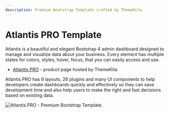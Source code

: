 ```yaml
---
description: Premium Bootstrap Template crafted by ThemeKita.
---
```


# Atlantis PRO Template

Atlantis is a beautiful and elegant Bootstrap 4 admin dashboard designed to manage and visualize data about your business. Every element has multiple states for colors, styles, hover, focus, that you can easily access and use.

- [Atlantis PRO](https://themekita.com/atlantis-bootstrap-dashboard.html) - product page hosted by ThemeKita

Atlantis PRO has 9 layouts, 26 plugins and many UI components to help developers create dashboards quickly and effectively so they can save development time and also help users to make the right and fast decisions based on existing data.

![Atlantis PRO - Premium Bootstrap Template. ](../../../static/assets/docs-atlantis-pro-screen.jpg)

